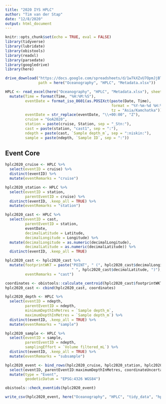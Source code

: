 ```yaml
---
title: "2020 IYS HPLC"
author: "Tim van der Stap"
date: "12/8/2020"
output: html_document
---
```


```r
knitr::opts_chunk$set(echo = TRUE, eval = FALSE)
library(tidyverse)
library(lubridate)
library(obistools)
library(readxl)
library(parsedate)
library(googledrive)
library(here)
```

``` r

drive_download("https://docs.google.com/spreadsheets/d/1w7kXZvU7OpmJjBTKAMPGhJblfcF8cN74/edit#gid=989173203",
               path = here("Oceanography", "HPLC", "Metadata.xlsx"))

HPLC <- read_excel(here("Oceanography", "HPLC", "Metadata.xlsx"), sheet = "HPLC samples") %>% 
  mutate(Time = format(Time, "%H:%M:%S"),
         eventDate = format_iso_8601(as.POSIXct(paste(Date, Time),
                                                format = "%Y-%m-%d %H:%M:%S",
                                                tz = "Asia/Kamchatka")),
         eventDate = str_replace(eventDate, "\\+00:00", "Z"),
         cruise = "GoA2020",
         station = paste(cruise, Station, sep = "_Stn:"),
         cast = paste(station, "cast1", sep = ":"),
         ndepth = paste(cast, `Sample depth_m`, sep = ":niskin:"),
         sample = paste(ndepth, `Sample ID`, sep = ":"))
```

## Event Core

``` r

hplc2020_cruise <- HPLC %>%
  select(eventID = cruise) %>%
  distinct(eventID) %>%
  mutate(eventRemarks = "cruise")

hplc2020_station <- HPLC %>%
  select(eventID = station,
         parentEventID = cruise) %>%
  distinct(eventID, .keep_all = TRUE) %>%
  mutate(eventRemarks = "station")

hplc2020_cast <- HPLC %>%
  select(eventID = cast,
         parentEventID = station,
         eventDate,
         decimalLatitude = Latitude,
         decimalLongitude = Longitude) %>%
  mutate(decimalLongitude = as.numeric(decimalLongitude),
         decimalLatitude = as.numeric(decimalLatitude)) %>%
  distinct(eventID, .keep_all = TRUE)

hplc2020_cast <- hplc2020_cast %>%
  mutate(footprintWKT = paste("POINT", " (", hplc2020_cast$decimalLongitude,
                              " ", hplc2020_cast$decimalLatitude, ")"),
         eventRemarks = "cast")

coordinates <- obistools::calculate_centroid(hplc2020_cast$footprintWKT) %>% select(coordinateUncertaintyInMeters)
hplc2020_cast <- cbind(hplc2020_cast, coordinates)

hplc2020_depth <- HPLC %>%
  select(eventID = ndepth,
         parentEventID = ndepth,
         minimumDepthInMetres = `Sample depth_m`,
         maximumDepthInMetres = `Sample depth_m`) %>%
  distinct(eventID, .keep_all = TRUE) %>%
  mutate(eventRemarks = "sample")

hplc2020_sample <- HPLC %>%
  select(eventID = sample,
         parentEventID = ndepth,
         samplingEffort = `Volume filtered_mL`) %>%
  distinct(eventID, .keep_all = TRUE) %>%
  mutate(eventRemarks = "subsample")

hplc2020_event <- bind_rows(hplc2020_cruise, hplc2020_station, hplc2020_cast, hplc2020_depth, hplc2020_sample) %>%
  select(eventID, parentEventID:maximumDepthInMetres, coordinateUncertaintyInMeters, eventRemarks) %>%
  mutate(type = "Event", 
         geodeticDatum = "EPSG:4326 WGS84")

obistools::check_eventids(hplc2020_event)

write_csv(hplc2020_event, here("Oceanography", "HPLC", "tidy_data", "hplc2020_event.csv"))
```

